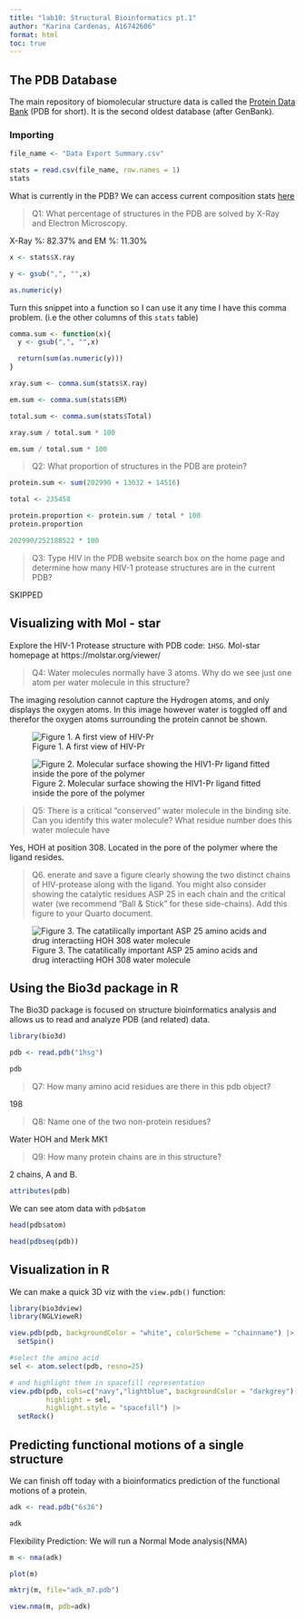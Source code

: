 ```yaml
---
title: "lab10: Structural Bioinformatics pt.1"
author: "Karina Cardenas, A16742606"
format: html
toc: true
---
```

## The PDB Database
The main repository of biomolecular structure data is called the [Protein Data Bank](https://www.rcsb.org/) (PDB for short). It is the second oldest database (after GenBank). 

### Importing 
```r
file_name <- "Data Export Summary.csv"

stats = read.csv(file_name, row.names = 1)
stats
```
What is currently in the PDB? We can access current composition stats [here](https://www.rcsb.org/stats)

> Q1: What percentage of structures in the PDB are solved by X-Ray and Electron Microscopy.

X-Ray %: 82.37% and EM %: 11.30%
```r
x <- stats$X.ray

y <- gsub(",", "",x)

as.numeric(y)
```

Turn this snippet into a function so I can use it any time I have this comma problem. (i.e the other columns of this `stats` table)

```r
comma.sum <- function(x){
  y <- gsub(",", "",x)

  return(sum(as.numeric(y)))
}
```

```r
xray.sum <- comma.sum(stats$X.ray)

em.sum <- comma.sum(stats$EM)

total.sum <- comma.sum(stats$Total)
```

```r
xray.sum / total.sum * 100
```

```r
em.sum / total.sum * 100
```

> Q2: What proportion of structures in the PDB are protein?

```r
protein.sum <- sum(202990 + 13032 + 14516)

total <- 235458

protein.proportion <- protein.sum / total * 100
protein.proportion
```

```r
202990/252188522 * 100
```


> Q3: Type HIV in the PDB website search box on the home page and determine how many HIV-1 protease structures are in the current PDB?

SKIPPED 

## Visualizing with Mol - star

Explore the HIV-1 Protease structure with PDB code: `1HSG`.
Mol-star homepage at https://molstar.org/viewer/

> Q4: Water molecules normally have 3 atoms. Why do we see just one atom per water molecule in this structure?

The imaging resolution cannot capture the Hydrogen atoms, and only displays the oxygen atoms. In this image however water is toggled off and therefor the oxygen atoms surrounding the protein cannot be shown. 

![Figure 1. A first view of HIV-Pr](1HSG.png)

![Figure 2. Molecular surface showing the HIV1-Pr ligand fitted inside the pore of the polymer ](1HSG_pore.png)

> Q5: There is a critical “conserved” water molecule in the binding site. Can you identify this water molecule? What residue number does this water molecule have

Yes, HOH at position 308. Located in the pore of the polymer where the ligand resides. 

> Q6. enerate and save a figure clearly showing the two distinct chains of HIV-protease along with the ligand. You might also consider showing the catalytic residues ASP 25 in each chain and the critical water (we recommend “Ball & Stick” for these side-chains). Add this figure to your Quarto document.

![Figure 3. The catatilically important ASP 25 amino acids and drug interactiing HOH 308 water molecule](1HSG_water.png)

## Using the Bio3d package in R 

The Bio3D package is focused on structure bioinformatics analysis and allows us to read and analyze PDB (and related) data. 

```r
library(bio3d)
```

```r
pdb <- read.pdb("1hsg")

pdb
```

> Q7: How many amino acid residues are there in this pdb object? 

198 

> Q8: Name one of the two non-protein residues? 

Water HOH and Merk MK1 

> Q9: How many protein chains are in this structure?

2 chains, A and B. 

```r
attributes(pdb)

```

We can see atom data with `pdb$atom`
```r
head(pdb$atom)
```

```r
head(pdbseq(pdb))
```


## Visualization in R 

We can make a quick 3D viz with the `view.pdb()` function:
```r
library(bio3dview)
library(NGLVieweR)

view.pdb(pdb, backgroundColor = "white", colorScheme = "chainname") |>
  setSpin()
```

```r
#select the amino acid 
sel <- atom.select(pdb, resno=25)

# and highlight them in spacefill representation
view.pdb(pdb, cols=c("navy","lightblue", backgroundColor = "darkgrey"), 
         highlight = sel,
         highlight.style = "spacefill") |>
  setRock()
```

## Predicting functional motions of a single structure 

We can finish off today with a bioinformatics prediction of the functional motions of a protein. 

```r
adk <- read.pdb("6s36")

adk
```

Flexibility Prediction: We will run a Normal Mode analysis(NMA)

```r
m <- nma(adk)
```

```r
plot(m)
```

```r
mktrj(m, file="adk_m7.pdb")
```

```r
view.nma(m, pdb=adk)
```